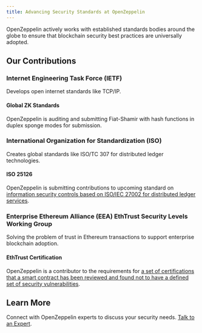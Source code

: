 ```yaml
---
title: Advancing Security Standards at OpenZeppelin
---
```


OpenZeppelin actively works with established standards bodies around the globe to ensure that blockchain security best practices are universally adopted.

## Our Contributions

### Internet Engineering Task Force (IETF)

Develops open internet standards like TCP/IP.

#### Global ZK Standards

OpenZeppelin is auditing and submitting Fiat-Shamir with hash functions in duplex sponge modes for submission.

### International Organization for Standardization (ISO)

Creates global standards like ISO/TC 307 for distributed ledger technologies.

#### ISO 25126

OpenZeppelin is submitting contributions to upcoming standard on [information security controls based on ISO/IEC 27002 for distributed ledger services](https://www.iso.org/standard/89024.html).

### Enterprise Ethereum Alliance (EEA) EthTrust Security Levels Working Group

Solving the problem of trust in Ethereum transactions to support enterprise blockchain adoption.

#### EthTrust Certification

OpenZeppelin is a contributor to the requirements for [a set of certifications that a smart contract has been reviewed and found not to have a defined set of security vulnerabilities](https://entethalliance.org/specs/ethtrust-sl/v2/).

## Learn More

Connect with OpenZeppelin experts to discuss your security needs. [Talk to an Expert](https://www.openzeppelin.com/request).
